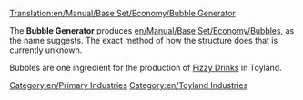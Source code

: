 [[Translation:en/Manual/Base Set/Economy/Bubble Generator]]

{{en/Industries|image=BubbleGenerator.png
|name=Bubble Generator
|climates=[[en/Toyland]]
|accepts=Nothing
|produces=[[en/Manual/Base Set/Economy/Bubbles]]
|notes=Not present in other [[en/Manual/Climates]].
}}

The '''Bubble Generator''' produces [[en/Manual/Base Set/Economy/Bubbles]], as the name suggests. The exact method of how the structure does that is currently unknown.

Bubbles are one ingredient for the production of [[en/Manual/Base Set/Economy/Fizzy Drinks|Fizzy Drinks]] in Toyland.

{{en/Navbox Industries}}

[[Category:en/Primary Industries]]
[[Category:en/Toyland Industries]]